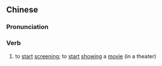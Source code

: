 ==Chinese==
{{zh-forms}}

===Pronunciation===
{{zh-pron
|m=shàngpiàn
|cat=v
}}

===Verb===
{{zh-verb}}

# {{lb|zh|chiefly|Taiwan}} to [[start]] [[screening]]; to [[start]] [[showing]] a [[movie]] (in a theater)